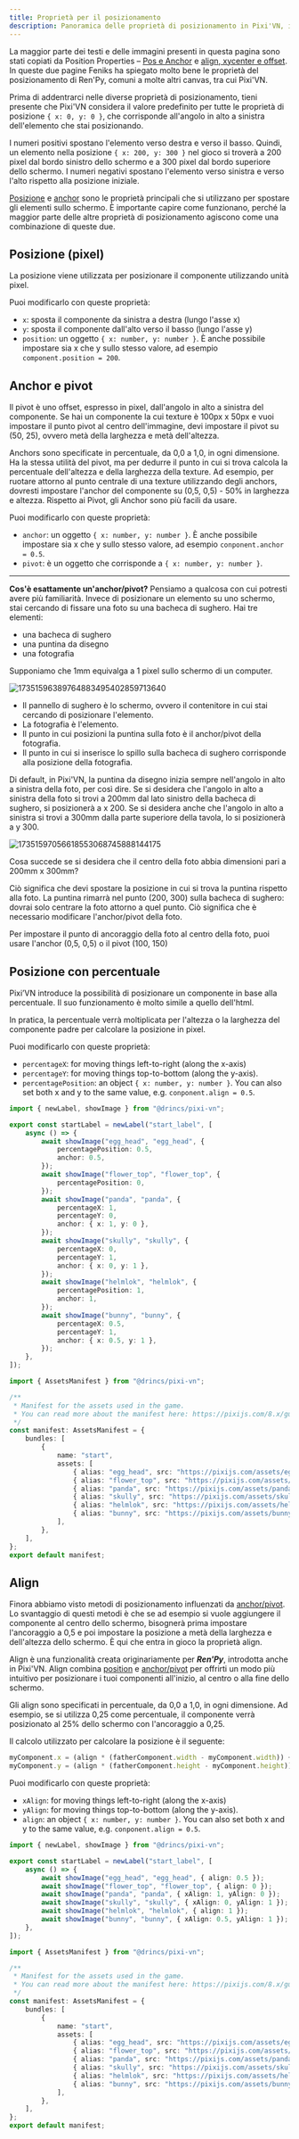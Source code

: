 ```yaml
---
title: Proprietà per il posizionamento
description: Panoramica delle proprietà di posizionamento in Pixi'VN, inclusi pixel, percentuale, anchor, pivot e align.
---
```



<Callout title="References and citations" type="info">

La maggior parte dei testi e delle immagini presenti in questa pagina sono stati copiati da Position Properties – [Pos e Anchor](https://feniksdev.com/renpy-position-properties-pos-and-anchor/) e [align, xycenter e offset](https://feniksdev.com/renpy-position-properties-align-xycenter-and-offset/). In queste due pagine Feniks ha spiegato molto bene le proprietà del posizionamento di Ren'Py, comuni a molte altri canvas, tra cui Pixi'VN.

</Callout>

Prima di addentrarci nelle diverse proprietà di posizionamento, tieni presente che Pixi'VN considera il valore predefinito per tutte le proprietà di posizione `{ x: 0, y: 0 }`, che corrisponde all'angolo in alto a sinistra dell'elemento che stai posizionando.

I numeri positivi spostano l'elemento verso destra e verso il basso. Quindi, un elemento nella posizione `{ x: 200, y: 300 }` nel gioco si troverà a 200 pixel dal bordo sinistro dello schermo e a 300 pixel dal bordo superiore dello schermo. I numeri negativi spostano l'elemento verso sinistra e verso l'alto rispetto alla posizione iniziale.

[Posizione](#position-pixel) e [anchor](#anchor-and-pivot) sono le proprietà principali che si utilizzano per spostare gli elementi sullo schermo. È importante capire come funzionano, perché la maggior parte delle altre proprietà di posizionamento agiscono come una combinazione di queste due.

## Posizione (pixel)

La posizione viene utilizzata per posizionare il componente utilizzando unità pixel.

Puoi modificarlo con queste proprietà:

- `x`: sposta il componente da sinistra a destra (lungo l'asse x)
- `y`: sposta il componente dall'alto verso il basso (lungo l'asse y)
- `position`: un oggetto `{ x: number, y: number }`. È anche possibile impostare sia x che y sullo stesso valore, ad esempio `component.position = 200`.

## Anchor e pivot

Il pivot è uno offset, espresso in pixel, dall'angolo in alto a sinistra del componente. Se hai un componente la cui texture è 100px x 50px e vuoi impostare il punto pivot al centro dell'immagine, devi impostare il pivot su (50, 25), ovvero metà della larghezza e metà dell'altezza.

Anchors sono specificate in percentuale, da 0,0 a 1,0, in ogni dimensione. Ha la stessa utilità del pivot, ma per dedurre il punto in cui si trova calcola la percentuale dell'altezza e della larghezza della texture. Ad esempio, per ruotare attorno al punto centrale di una texture utilizzando degli anchors, dovresti impostare l'anchor del componente su (0,5, 0,5) - 50% in larghezza e altezza. Rispetto ai Pivot, gli Anchor sono più facili da usare.

Puoi modificarlo con queste proprietà:

- `anchor`: un oggetto `{ x: number, y: number }`. È anche possibile impostare sia x che y sullo stesso valore, ad esempio `conponent.anchor = 0.5`.
- `pivot`: è un oggetto che corrisponde a `{ x: number, y: number }`.

---

**Cos'è esattamente un'anchor/pivot?** Pensiamo a qualcosa con cui potresti avere più familiarità. Invece di posizionare un elemento su uno schermo, stai cercando di fissare una foto su una bacheca di sughero. Hai tre elementi:

- una bacheca di sughero
- una puntina da disegno
- una fotografia

Supponiamo che 1mm equivalga a 1 pixel sullo schermo di un computer.

![17351596389764883495402859713640](https://github.com/user-attachments/assets/becfa6ac-1156-49ad-8ceb-17b06627be7c)

- Il pannello di sughero è lo schermo, ovvero il contenitore in cui stai cercando di posizionare l'elemento.
- La fotografia è l'elemento.
- Il punto in cui posizioni la puntina sulla foto è il anchor/pivot della fotografia.
- Il punto in cui si inserisce lo spillo sulla bacheca di sughero corrisponde alla posizione della fotografia.

Di default, in Pixi'VN, la puntina da disegno inizia sempre nell'angolo in alto a sinistra della foto, per così dire. Se si desidera che l'angolo in alto a sinistra della foto si trovi a 200mm dal lato sinistro della bacheca di sughero, si posizionerà a x 200. Se si desidera anche che l'angolo in alto a sinistra si trovi a 300mm dalla parte superiore della tavola, lo si posizionerà a y 300.

![17351597056618553068745888144175](https://github.com/user-attachments/assets/c6955336-1c30-4518-8f05-edd950a1227e)

Cosa succede se si desidera che il centro della foto abbia dimensioni pari a 200mm x 300mm?

Ciò significa che devi spostare la posizione in cui si trova la puntina rispetto alla foto. La puntina rimarrà nel punto (200, 300) sulla bacheca di sughero: dovrai solo centrare la foto attorno a quel punto. Ciò significa che è necessario modificare l'anchor/pivot della foto.

Per impostare il punto di ancoraggio della foto al centro della foto, puoi usare l'anchor (0,5, 0,5) o il pivot (100, 150)

## Posizione con percentuale

Pixi’VN introduce la possibilità di posizionare un componente in base alla percentuale. Il suo funzionamento è molto simile a quello dell'html.

In pratica, la percentuale verrà moltiplicata per l'altezza o la larghezza del componente padre per calcolare la posizione in pixel.

Puoi modificarlo con queste proprietà:

- `percentageX`: for moving things left-to-right (along the x-axis)
- `percentageY`: for moving things top-to-bottom (along the y-axis).
- `percentagePosition`: an object `{ x: number, y: number }`. You can also set both x and y to the same value, e.g. `conponent.align = 0.5`.

```ts tab="labels/startLabel.ts"
import { newLabel, showImage } from "@drincs/pixi-vn";

export const startLabel = newLabel("start_label", [
    async () => {
        await showImage("egg_head", "egg_head", {
            percentagePosition: 0.5,
            anchor: 0.5,
        });
        await showImage("flower_top", "flower_top", {
            percentagePosition: 0,
        });
        await showImage("panda", "panda", {
            percentageX: 1,
            percentageY: 0,
            anchor: { x: 1, y: 0 },
        });
        await showImage("skully", "skully", {
            percentageX: 0,
            percentageY: 1,
            anchor: { x: 0, y: 1 },
        });
        await showImage("helmlok", "helmlok", {
            percentagePosition: 1,
            anchor: 1,
        });
        await showImage("bunny", "bunny", {
            percentageX: 0.5,
            percentageY: 1,
            anchor: { x: 0.5, y: 1 },
        });
    },
]);
```

```ts tab="assets/manifest.ts"
import { AssetsManifest } from "@drincs/pixi-vn";

/**
 * Manifest for the assets used in the game.
 * You can read more about the manifest here: https://pixijs.com/8.x/guides/components/assets#loading-multiple-assets
 */
const manifest: AssetsManifest = {
    bundles: [
        {
            name: "start",
            assets: [
                { alias: "egg_head", src: "https://pixijs.com/assets/eggHead.png" },
                { alias: "flower_top", src: "https://pixijs.com/assets/flowerTop.png" },
                { alias: "panda", src: "https://pixijs.com/assets/panda.png" },
                { alias: "skully", src: "https://pixijs.com/assets/skully.png" },
                { alias: "helmlok", src: "https://pixijs.com/assets/helmlok.png" },
                { alias: "bunny", src: "https://pixijs.com/assets/bunny.png" },
            ],
        },
    ],
};
export default manifest;
```

<PositionwithpercentageExample />

## Align

Finora abbiamo visto metodi di posizionamento influenzati da [anchor/pivot](#anchor-and-pivot). Lo svantaggio di questi metodi è che se ad esempio si vuole aggiungere il componente al centro dello schermo, bisognerà prima impostare l'ancoraggio a 0,5 e poi impostare la posizione a metà della larghezza e dell'altezza dello schermo. È qui che entra in gioco la proprietà align.

Align è una funzionalità creata originariamente per **_Ren'Py_**, introdotta anche in Pixi'VN. Align combina [position](#position-pixel) e [anchor/pivot](#anchor-and-pivot) per offrirti un modo più intuitivo per posizionare i tuoi componenti all'inizio, al centro o alla fine dello schermo.

Gli align sono specificati in percentuale, da 0,0 a 1,0, in ogni dimensione. Ad esempio, se si utilizza 0,25 come percentuale, il componente verrà posizionato al 25% dello schermo con l'ancoraggio a 0,25.

Il calcolo utilizzato per calcolare la posizione è il seguente:

```ts
myComponent.x = (align * (fatherComponent.width - myComponent.width)) + myComponent.pivot + (myComponent.anchor * myComponent.width)
myComponent.y = (align * (fatherComponent.height - myComponent.height)) + myComponent.pivot + (myComponent.anchor * myComponent.height)
```

Puoi modificarlo con queste proprietà:

- `xAlign`: for moving things left-to-right (along the x-axis)
- `yAlign`: for moving things top-to-bottom (along the y-axis).
- `align`: an object `{ x: number, y: number }`. You can also set both x and y to the same value, e.g. `conponent.align = 0.5`.

```ts tab="labels/startLabel.ts"
import { newLabel, showImage } from "@drincs/pixi-vn";

export const startLabel = newLabel("start_label", [
    async () => {
        await showImage("egg_head", "egg_head", { align: 0.5 });
        await showImage("flower_top", "flower_top", { align: 0 });
        await showImage("panda", "panda", { xAlign: 1, yAlign: 0 });
        await showImage("skully", "skully", { xAlign: 0, yAlign: 1 });
        await showImage("helmlok", "helmlok", { align: 1 });
        await showImage("bunny", "bunny", { xAlign: 0.5, yAlign: 1 });
    },
]);
```

```ts tab="assets/manifest.ts"
import { AssetsManifest } from "@drincs/pixi-vn";

/**
 * Manifest for the assets used in the game.
 * You can read more about the manifest here: https://pixijs.com/8.x/guides/components/assets#loading-multiple-assets
 */
const manifest: AssetsManifest = {
    bundles: [
        {
            name: "start",
            assets: [
                { alias: "egg_head", src: "https://pixijs.com/assets/eggHead.png" },
                { alias: "flower_top", src: "https://pixijs.com/assets/flowerTop.png" },
                { alias: "panda", src: "https://pixijs.com/assets/panda.png" },
                { alias: "skully", src: "https://pixijs.com/assets/skully.png" },
                { alias: "helmlok", src: "https://pixijs.com/assets/helmlok.png" },
                { alias: "bunny", src: "https://pixijs.com/assets/bunny.png" },
            ],
        },
    ],
};
export default manifest;
```

<AlignExample />
